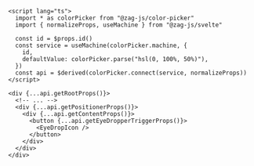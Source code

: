 ```svelte {14-16}
<script lang="ts">
  import * as colorPicker from "@zag-js/color-picker"
  import { normalizeProps, useMachine } from "@zag-js/svelte"

  const id = $props.id()
  const service = useMachine(colorPicker.machine, {
    id,
    defaultValue: colorPicker.parse("hsl(0, 100%, 50%)"),
  })
  const api = $derived(colorPicker.connect(service, normalizeProps))
</script>

<div {...api.getRootProps()}>
  <!-- ... -->
  <div {...api.getPositionerProps()}>
    <div {...api.getContentProps()}>
      <button {...api.getEyeDropperTriggerProps()}>
        <EyeDropIcon />
      </button>
    </div>
  </div>
</div>
```
